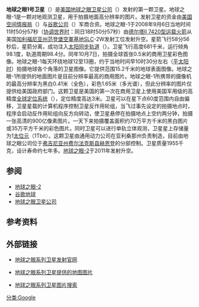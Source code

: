 '''地球之眼1号卫星'''（{{Lang|en|GeoEye-1}}）是[[美国|美国]][[地球之眼卫星公司|地球之眼卫星公司]]（{{Lang|en|GeoEye Inc.}}）发射的第一颗卫星。地球之眼-1是一颗对地观测卫星，用于拍摄地面高分辨率的图片。发射卫星的资金由[[美国空间情报局|美国空间情报局]]（{{Lang|en|NGA}}）与[[谷歌公司|谷歌公司]]（{{Lang|en|Google}}）军商合资。地球之眼-1于2008年9月6日当地时间11时50分57秒（[[协调世界时|协调世界时]]：同日18时50分57秒）由[[德尔塔-2运载火箭|德尔塔II 7420型运载火箭]]从美国[[加利福尼亚州|加利福尼亚州]][[范登堡空軍基地|范登堡空軍基地]]SLC-2W发射工位发射升空。星箭飞行58分56秒后，星箭分离，成功注入[[太阳同步轨道|太阳同步轨道]]（{{Lang|en|SSO}}）{{参|1={{Cite web|url=http://spaceflightnow.com/delta/d335/status.html|title=Delta Launch Report - Mission Status Center|trans_title=德尔塔发射报告 - 任务状态中心|date=2008-09-06|accessdate=2013-06-14|language=en|archive-date=2013-08-08|archive-url=https://web.archive.org/web/20130808014811/http://spaceflightnow.com/delta/d335/status.html|dead-url=no}}}}。卫星飞行高度681千米，运行倾角98.1度，轨道周期98.4分。同年10月7日，拍摄全球首张0.5米的商用卫星彩色图像。地球之眼-1每天环绕地球12至13圈，约于当地时间早10时30分左右（[[平太阳|平太阳时]]）拍摄地球各个角落的卫星图像。它提供范围15.2千米的地球表面图像。地球之眼-1所提供的地面图片是目前分辨率最高的商用图片。地球之眼-1所携带的摄像机的最高分辨率为黑白0.41米（全色），彩色1.65米（多光谱），但此分辨率的图片仅提供给美国政府部门。这颗卫星是美国的第一次在商用卫星上使用美国军用级的高精度[[全球定位系统|全球定位系统]]（{{Lang|en|GPS}}），定位精度高达3米。卫星可以在星下点60度范围内自由偏移，卫星星载的计算机程序控制卫星反作用轮组，当飞过事先设定的拍摄地点时，程序会启动反作用轮组向反方向转动，使卫星悬停在拍摄地点上空约两分钟，拍摄一张高清的900亿像素图片。一天下来拍摄覆盖面积约70万平方千米的黑白图片或35万平方千米的彩色图片。同时卫星可以进行单轨立体观测，卫星星上存储量为1[[位元|太位元]]（1Tbit）。这颗卫星由通用动力公司在亚利桑那州负责制造，目前由地球之眼公司位于[[弗吉尼亚州|弗吉尼亚州]][[費爾法克斯縣_(維吉尼亞州)|费尔法克斯县]][[赫恩登|赫恩登]]的分部控制。卫星质量1955千克，设计寿命约七年多。[[地球之眼-2|地球之眼-2]]于2011年发射升空。

== 参阅 ==

* [[地球之眼-2|地球之眼-2]]
* [[谷歌地球|谷歌地球]]
* [[地球之眼卫星公司|地球之眼卫星公司]]

== 参考资料 ==
{{Reflist}}
{{ReflistH}}
{{RefFoot}}
{{ReflistF}}

== 外部链接 ==

* {{En}}[https://web.archive.org/web/20130603045353/http://launch.geoeye.com/LaunchSite/ 地球之眼系列卫星发射官网]
* {{En}}[https://web.archive.org/web/20130601003623/http://geofuse.geoeye.com/Maps/Map.aspx 地球之眼系列卫星提供的地图图片]
* {{En}}[https://web.archive.org/web/20091209031753/http://www.geoeye.com/corpsite/gallery/Default.aspx?gid=20 地球之眼系列卫星图片搜索]

{{DEFAULTSORT:D}}
[[分类:Google|分类:Google]]